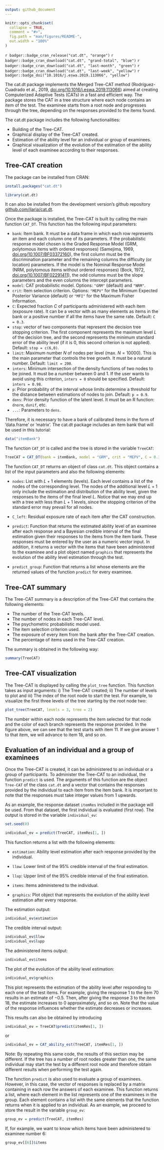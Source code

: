 ```yaml
---
output: github_document
---
```


<!-- README.md is generated from README.Rmd. Please edit that file -->

```r
knitr::opts_chunk$set(
  collapse = TRUE,
  comment = "#>",
  fig.path = "man/figures/README-",
  out.width = "100%"
)
```

`r badger::badge_cran_release("cat.dt", "orange")`
`r badger::badge_cran_download("cat.dt", "grand-total", "blue")`
`r badger::badge_cran_download("cat.dt", "last-month", "green")`
`r badger::badge_cran_download("cat.dt", "last-week", "yellow")`
`r badger::badge_doi("10.1016/j.eswa.2019.113066", "yellow")`

The cat.dt package implements the Merged Tree-CAT method (Rodríguez-Cuadrado et al., 2019, [doi.org/10.1016/j.eswa.2019.113066](https://doi.org/10.1016/j.eswa.2019.113066)) aimed at creating Computerized Adaptive Tests (CATs) in a fast and efficient way. The package stores the CAT in a tree structure where each node contains an item of the test. The examinee starts from a root node and progresses through the tree, depending on the responses provided to the items found. 

The cat.dt package includes the following functionalities:

* Building of the Tree-CAT.
* Graphical display of the Tree-CAT created.
* Estimation of the ability level for an individual or group of examinees.
* Graphical visualization of the evolution of the estimation of the ability level of each examinee according to their responses.

## Tree-CAT creation

The package can be installed from CRAN:

```r
install.packages("cat.dt")
```

```r
library(cat.dt)
```


It can also be installed from the development
version’s github repository [github.com/jlaria/cat.dt](https://github.com/jlaria/cat.dt).

Once the package is installed, the Tree-CAT is built by calling the main function `CAT_DT`. This function has the following input parameters:

* `bank`: Item bank. It must be a data frame in which each row represents an item and each column one of its parameters. If the probabilistic response model chosen is the Graded Response Model (GRM, polytomous items with ordered responses) (Samejima, 1969, [doi.org/10.1007/BF03372160](https://doi.org/10.1007/BF03372160)), the first column must be the discrimination parameter and the remaining columns the difficulty (or location) parameters. If the model is the Nominal Response Model (NRM, polytomous items without ordered responses) (Bock, 1972, [doi.org/10.1007/BF02291411](https://doi.org/10.1007/BF02291411)), the odd columns must be the slope parameters and the even columns the intercept parameters.
* `model`: CAT probabilistic model. Options: `"GRM"` (default) and `"NRM"`.
* `crit`: Item selection criterion. Options: `"MEPV"` for the Minimum Expected Posterior Variance (default) or `"MFI"` for the Maximum Fisher Information.
* `C`: Expected fraction $C$ of participants administered with each item (exposure rate). It can be a vector with as many elements as items in the bank or a positive number if all the items have the same rate. Default: `C = 0.3`.
* `stop`: vector of two components that represent the decision tree stopping criterion. The first component represents the maximum level $L$ of the decision tree, and the second represents the minimum standard error of the ability level (if it is 0, this second criterion is not applied). Default: `stop = c(6,0)`. 
* `limit`: Maximum number $N$ of nodes per level (max. $N=10000$). This is the main parameter that controls the tree growth. It must be a natural number. Default: `limit = 200`.
* `inters`: Minimum intersection of the density functions of two nodes to be joined. It must be a number between 0 and 1. If the user wants to avoid using this criterion, `inters = 0` should be specified. Default: `inters = 0.98`.
* `p`: Prior probability of the interval whose limits determine a threshold for the distance between estimations of nodes to join. Default: `p = 0.9`.
* `dens`: Prior density function of the latent level. It must be an R function: `dnorm`, `dunif`, etc.
* `...`: Parameters to `dens`.

Therefore, it is necessary to have a bank of calibrated items in the form of 'data.frame' or 'matrix'. The cat.dt package includes an item bank that will be used in this tutorial:

```r
data("itemBank")
```

The function `CAT_DT` is called and the tree is stored in the variable `TreeCAT`:

```r
TreeCAT = CAT_DT(bank = itemBank, model = "GRM", crit = "MEPV", C = 0.3, stop = c(6, 0.6), limit = 200, inters = 0.98, p = 0.9, dens = dnorm, 0, 1)
```

The function `CAT_DT` returns an object of class `cat.dt`. This object contains a list of the input parameters and also the following elements:

* `nodes`: List with $L+1$ elements (levels). Each level contains a list of the nodes of the corresponding level. The nodes of the additional level $L+1$ only include the estimation and distribution of the ability level, given the responses to the items of the final level $L$. Notice that we may end up with a tree with less than $L+1$ levels, since the stopping criterion of the standard error may prevail for all nodes. 

* `C_left`: Residual exposure rate of each item after the CAT construction.

* `predict`: Function that returns the estimated ability level of an examinee after each response and a Bayesian credible interval of the final estimation given their responses to the items from the item bank. These responses must be entered by the user as a numeric vector input. In addition, it returns a vector with the items that have been administered to the examinee and a plot object named `graphics` that represents the evolution of the ability level estimation through the test.

* `predict_group`: Function that returns a list whose elements are the returned values of the function `predict` for every examinee.

## Tree-CAT summary

The Tree-CAT summary is a description of the Tree-CAT that contains the following elements:

* The number of the Tree-CAT levels.
* The number of nodes in each Tree-CAT level.
* The psychometric probabilistic model used.
* The item selection criterion used.
* The exposure of every item from the bank after the Tree-CAT creation.
* The percentage of items used in the Tree-CAT creation.

The summary is obtained in the following way:

```r
summary(TreeCAT)
```

## Tree-CAT visualization

The Tree-CAT is displayed by calling the `plot_tree` function. This function takes as input arguments: i) The Tree-CAT created; ii) The number of levels to plot and iii) The index of the root node to start the test. For example, to visualize the first three levels of the tree starting by the root node two:
```r
plot_tree(TreeCAT, levels = 3, tree = 2)
```
The number within each node represents the item selected for that node and the color of each branch represents the response provided. In the figure above, we can see that the test starts with item 11. If we give answer 1 to that item, we will advance to item 18, and so on. 

## Evaluation of an individual and a group of examinees

Once the Tree-CAT is created, it can be administered to an individual or a group of participants. To administer the Tree-CAT to an individual, the function `predict` is used. The arguments of this function are the object `Tree-CAT` of the class `cat.dt` and a vector that contains the responses provided by the individual to each item from the item bank. It is important to note that the responses must take integer values from $1$ upwards.

As an example, the response dataset `itemRes` included in the package will be used. From that dataset, the first individual is evaluated (first row). The output is stored in the variable `individual_ev`: 

```r
set.seed(0)
```

```r
individual_ev = predict(TreeCAT, itemRes[1, ])
```

This function returns a list with the following elements:

* `estimation`: Ability level estimation after each response provided by the individual.

* `llow`: Lower limit of the $95\%$ credible interval of the final estimation.

* `llup`: Upper limit of the $95\%$ credible interval of the final estimation.

* `items`: Items administered to the individual.

* `graphics`: Plot object that represents the evolution of the ability level estimation after every response.

The estimation output:

```r
individual_ev$estimation
```

The credible interval output:

```r
individual_ev$llow
individual_ev$lupp
```

The administered items output:

```r
individual_ev$items
```

The plot of the evolution of the ability level estimation:
```r
individual_ev$graphics
```

This plot represents the estimation of the ability level after responding to each one of the test items. For example, giving the response $1$ to the item $70$ results in an estimate of $-0.5$. Then, after giving the response $3$ to the item $18$, the estimate increases to $0$ approximately, and so on. Note that the value of the response influences whether the estimate decreases or increases.

This results can also be obtained by introducing
```r
individual_ev = TreeCAT$predict(itemRes[1, ])
```
or
```r
individual_ev = CAT_ability_est(TreeCAT, itemRes[1, ])
```

Note: By repeating this same code, the results of this section may be different. If the tree has a number of root nodes greater than one, the same individual may start the test by a different root node and therefore obtain different results when performing the test again.

The function `predict` is also used to evaluate a group of examinees. However, in this case, the vector of responses is replaced by a matrix containing in each row the answers of each examinee. This function returns a list, where each element in the list represents one of the examinees in the group. Each element contains a list with the same elements that the function returns when it is applied to an individual. As an example, we proceed to store the result in the variable `group_ev`:

```r
group_ev = predict(TreeCAT, itemRes)
```

If, for example, we want to know which items have been administered to examinee number 6:

```r
group_ev[[6]]$items
```
